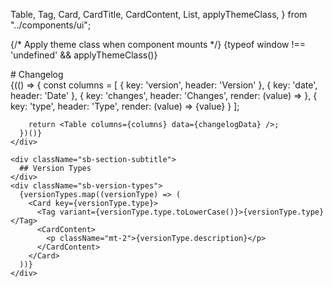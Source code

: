   Table,
  Tag,
  Card,
  CardTitle,
  CardContent,
  List,
  applyThemeClass,
} from "../components/ui";

<Meta title="Changelog" />

{/* Apply theme class when component mounts */}
{typeof window !== 'undefined' && applyThemeClass()}

<div className="sb-container">
  <div className='sb-section-title'>
    # Changelog
  </div>

  <div className="sb-section">
    <div className="sb-changelog">
      {(() => {
        const columns = [
          { key: 'version', header: 'Version' },
          { key: 'date', header: 'Date' },
          { key: 'changes', header: 'Changes', render: (value) => <List items={value} /> },
          { 
            key: 'type', 
            header: 'Type',
            render: (value) => <Tag variant={value.toLowerCase()}>{value}</Tag>
          }
        ];
        
        return <Table columns={columns} data={changelogData} />;
      })()}
    </div>

    <div className="sb-section-subtitle">
      ## Version Types
    </div>
    <div className="sb-version-types">
      {versionTypes.map((versionType) => (
        <Card key={versionType.type}>
          <Tag variant={versionType.type.toLowerCase()}>{versionType.type}</Tag>
          <CardContent>
            <p className="mt-2">{versionType.description}</p>
          </CardContent>
        </Card>
      ))}
    </div>

  </div>
</div>

<style>
  {`
  /* Theme transition styles */
  .theme-transition,
  .theme-transition *,
  .theme-transition *:before,
  .theme-transition *:after {
    transition: all 0.3s ease-in-out !important;
    transition-delay: 0 !important;
  }

  .sb-container {
    margin-bottom: 48px;
  }

  .sb-section {
    width: 100%;
  }

  .sb-section-title {
    margin-bottom: 32px;
  }

  .sb-section-subtitle {
    margin: 32px 0 16px 0;
  }

  .sb-changelog {
    margin-bottom: 32px;
  }

  .sb-version-types {
    display: grid;
    grid-template-columns: repeat(3, 1fr);
    gap: 20px;
    margin-top: 16px;
  }

  @media screen and (max-width: 768px) {
    .sb-version-types {
      grid-template-columns: 1fr;
    }
  }
`}
</style>
